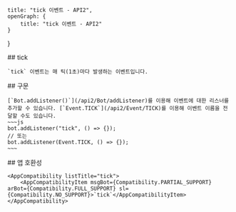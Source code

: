
    title: "tick 이벤트 - API2",
    openGraph: {
        title: "tick 이벤트 - API2"
    }
}

<Section>
    ## tick

    `tick` 이벤트는 매 틱(1초)마다 발생하는 이벤트입니다.
</Section>
<Section>
    ## 구문

    [`Bot.addListener()`](/api2/Bot/addListener)를 이용해 이벤트에 대한 리스너를 추가할 수 있습니다. [`Event.TICK`](/api2/Event/TICK)를 이용해 이벤트 이름을 전달할 수도 있습니다.
    ~~~js
    bot.addListener("tick", () => {});
    // 또는
    bot.addListener(Event.TICK, () => {});
    ~~~
</Section>
<Section>
    ## 앱 호환성

    <AppCompatibility listTitle="tick">
        <AppCompatibilityItem msgBot={Compatibility.PARTIAL_SUPPORT} arBot={Compatibility.FULL_SUPPORT} sl={Compatibility.NO_SUPPORT}>`tick`</AppCompatibilityItem>
    </AppCompatibility>
</Section>